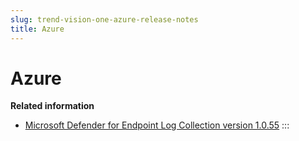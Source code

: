 ```yaml
---
slug: trend-vision-one-azure-release-notes
title: Azure
---
```

# Azure

**Related information**

- [Microsoft Defender for Endpoint Log Collection version 1.0.55](mde-rn-version-1055.mdx)
:::
